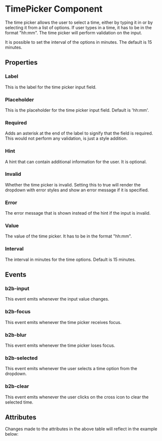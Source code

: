 
<Meta of={TimePickerStories} />

# TimePicker Component

The time picker allows the user to select a time, either by typing it in or by selecting it from a list of options.
If user types in a time, it has to be in the format "hh:mm". The time picker will perform validation on the input.

It is possible to set the interval of the options in minutes. The default is 15 minutes.

<Canvas of={TimePickerStories.Default} />

## Properties

### Label

This is the label for the time picker input field.

### Placeholder

This is the placeholder for the time picker input field. Default is 'hh:mm'.

### Required

Adds an asterisk at the end of the label to signify that the field is required. This would not perform any
validation, is just a style addition.

### Hint

A hint that can contain additional information for the user. It is optional.

### Invalid

Whether the time picker is invalid. Setting this to true will render the dropdown with error styles and
show an error message if it is specified.

### Error

The error message that is shown instead of the hint if the input is invalid.

### Value

The value of the time picker. It has to be in the format "hh:mm".

### Interval

The interval in minutes for the time options. Default is 15 minutes.

## Events

### b2b-input

This event emits whenever the input value changes.

### b2b-focus

This event emits whenever the time picker receives focus.

### b2b-blur

This event emits whenever the time picker loses focus.

### b2b-selected

This event emits whenever the user selects a time option from the dropdown.

### b2b-clear

This event emits whenever the user clicks on the cross icon to clear the selected time.

## Attributes

<ArgTypes of={TimePickerStories} />
Changes made to the attributes in the above table will reflect in the example
below:
<Primary />
